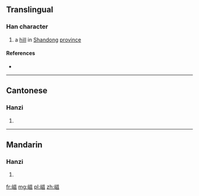 ==Translingual==

===Han character===
{{Han char|rn=46|rad=山|as=10|sn=13|four=2873<sub>2</sub>|canj=山廿女戈 (UTVI)|ids=⿰[[山]][[兹]]}}

# a [[hill]] in [[Shandong]] [[province]]

====References====
* {{Han ref|kx=0317.340|dkj=08354|dj=0618.040|hdz=10789.030|uh=5D6B|ud=23915|bh=D8DB|bd=55515}}

----

==Cantonese==

===Hanzi===
{{yue-hanzi|jyut=|y=ji1}}

# {{defn|lang=yue|sort=山10}}

----

==Mandarin==

===Hanzi===
{{cmn-hanzi|pin=[[zī]] ([[zi1]])|wg=tzu<sup>1</sup>}}

# {{defn|lang=cmn|sort=山10}}

[[fr:嵫]]
[[mg:嵫]]
[[pl:嵫]]
[[zh:嵫]]